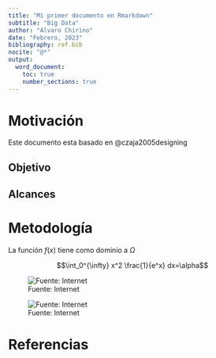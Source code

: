 ```yaml
---
title: "Mi primer documento en Rmarkdown"
subtitle: "Big Data"
author: "Alvaro Chirino"
date: "Febrero, 2023"
bibliography: ref.bib
nocite: "@*"
output: 
  word_document:
    toc: true
    number_sections: true
---
```


# Motivación

Este documento esta basado en @czaja2005designing 

## Objetivo

## Alcances

# Metodología

La función $f(x)$ tiene como dominio a $\Omega$

$$\int_0^{\infty} x^2 \frac{1}{e^x} dx=\alpha$$

![Fuente: Internet](https://miro.medium.com/max/1400/1*UAGU532MbhR5cm3symwWqg.png)

![Fuente: Internet](f1.jpg)

# Referencias